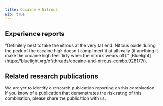 ---
title: Cocaine + Nitrous
wip: true
---

## Experience reports

"Definitely best to take the nitrous at the very tail end. Nitrous oxide during the peak of the cocaine high doesn't compliment it at all really (if anything it make the cocaine high feel dirty when the nitrous wears off)." [Bluelight] (https://bluelight.org/xf/threads/cocaine-and-nitrous-combo.928177/).

## Related research publications

We are yet to identify a research publication reporting on this combination. If you know of a publication that demonstrates the risk rating of this combination, please share the publication with us.



